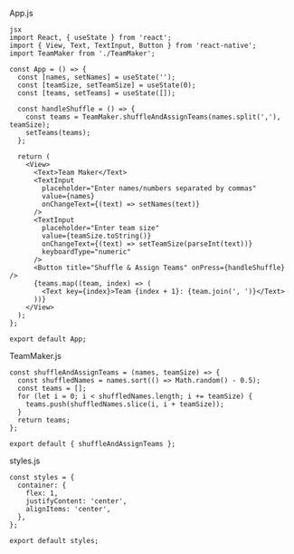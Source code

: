 
App.js
```
jsx
import React, { useState } from 'react';
import { View, Text, TextInput, Button } from 'react-native';
import TeamMaker from './TeamMaker';

const App = () => {
  const [names, setNames] = useState('');
  const [teamSize, setTeamSize] = useState(0);
  const [teams, setTeams] = useState([]);

  const handleShuffle = () => {
    const teams = TeamMaker.shuffleAndAssignTeams(names.split(','), teamSize);
    setTeams(teams);
  };

  return (
    <View>
      <Text>Team Maker</Text>
      <TextInput
        placeholder="Enter names/numbers separated by commas"
        value={names}
        onChangeText={(text) => setNames(text)}
      />
      <TextInput
        placeholder="Enter team size"
        value={teamSize.toString()}
        onChangeText={(text) => setTeamSize(parseInt(text))}
        keyboardType="numeric"
      />
      <Button title="Shuffle & Assign Teams" onPress={handleShuffle} />
      {teams.map((team, index) => (
        <Text key={index}>Team {index + 1}: {team.join(', ')}</Text>
      ))}
    </View>
  );
};

export default App;
```

TeamMaker.js
```
const shuffleAndAssignTeams = (names, teamSize) => {
  const shuffledNames = names.sort(() => Math.random() - 0.5);
  const teams = [];
  for (let i = 0; i < shuffledNames.length; i += teamSize) {
    teams.push(shuffledNames.slice(i, i + teamSize));
  }
  return teams;
};

export default { shuffleAndAssignTeams };
```

styles.js
```
const styles = {
  container: {
    flex: 1,
    justifyContent: 'center',
    alignItems: 'center',
  },
};

export default styles;
```

